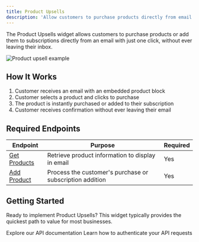 ```yaml
---
title: Product Upsells
description: 'Allow customers to purchase products directly from email'
---
```


The Product Upsells widget allows customers to purchase products or add them to subscriptions directly from an email with just one click, without ever leaving their inbox.

<Frame caption="Example of a product upsell in email">
  <img src="/images/MultiProductUpsells.gif" alt="Product upsell example" />
</Frame>

## How It Works

1. Customer receives an email with an embedded product block
2. Customer selects a product and clicks to purchase
3. The product is instantly purchased or added to their subscription
4. Customer receives confirmation without ever leaving their email

## Required Endpoints

| Endpoint | Purpose | Required |
| --- | --- | --- |
| [Get Products](/api-reference/upsells/get-products) | Retrieve product information to display in email | Yes |
| [Add Product](/api-reference/upsells/add-product) | Process the customer's purchase or subscription addition | Yes |

## Getting Started

Ready to implement Product Upsells? This widget typically provides the quickest path to value for most businesses.

<CardGroup cols={2}>
  <Card
    title="API Reference"
    icon="code"
    href="/api-reference/introduction"
  >
    Explore our API documentation
  </Card>
  <Card
    title="Authentication"
    icon="key"
    href="/api-reference/introduction#authentication"
  >
    Learn how to authenticate your API requests
  </Card>
</CardGroup> 